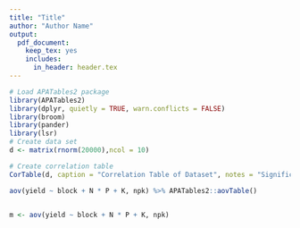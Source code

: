 ```yaml
---
title: "Title"
author: "Author Name"
output: 
  pdf_document: 
    keep_tex: yes
    includes:
      in_header: header.tex
---
```


```r
# Load APATables2 package
library(APATables2)
library(dplyr, quietly = TRUE, warn.conflicts = FALSE)
library(broom)
library(pander)
library(lsr)
# Create data set
d <- matrix(rnorm(20000),ncol = 10)

# Create correlation table
CorTable(d, caption = "Correlation Table of Dataset", notes = "Significant correlations are bolded at $\\alpha = .05$")

aov(yield ~ block + N * P + K, npk) %>% APATables2::aovTable()


m <- aov(yield ~ block + N * P + K, npk)
```




